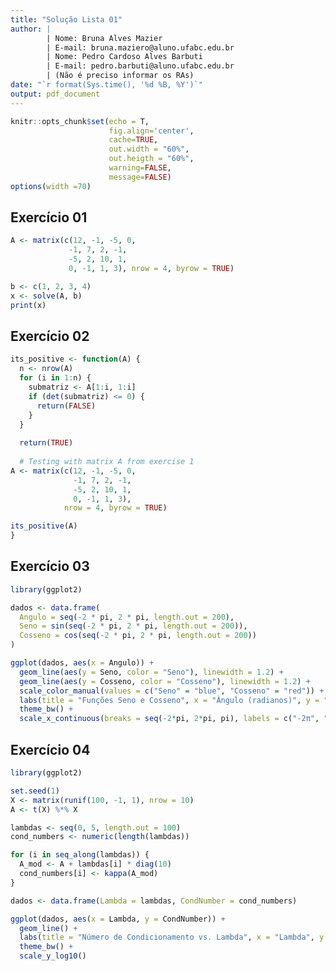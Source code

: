 ```yaml
---
title: "Solução Lista 01"
author: |
        | Nome: Bruna Alves Mazier
        | E-mail: bruna.maziero@aluno.ufabc.edu.br
        | Nome: Pedro Cardoso Alves Barbuti
        | E-mail: pedro.barbuti@aluno.ufabc.edu.br
        | (Não é preciso informar os RAs)
date: "`r format(Sys.time(), '%d %B, %Y')`"
output: pdf_document
---
```


```r
knitr::opts_chunk$set(echo = T,
                      fig.align='center',
                      cache=TRUE,
                      out.width = "60%",
                      out.heigth = "60%",
                      warning=FALSE,
                      message=FALSE)
options(width =70)
```

## Exercício 01
```r
A <- matrix(c(12, -1, -5, 0,
             -1, 7, 2, -1,
             -5, 2, 10, 1,
             0, -1, 1, 3), nrow = 4, byrow = TRUE)

b <- c(1, 2, 3, 4)
x <- solve(A, b)
print(x)

```


## Exercício 02
```r
its_positive <- function(A) {
  n <- nrow(A)
  for (i in 1:n) {
    submatriz <- A[1:i, 1:i] 
    if (det(submatriz) <= 0) {
      return(FALSE)  
    }
  }
  
  return(TRUE)  
  
  # Testing with matrix A from exercise 1
A <- matrix(c(12, -1, -5, 0,
              -1, 7, 2, -1,
              -5, 2, 10, 1,
              0, -1, 1, 3), 
            nrow = 4, byrow = TRUE)

its_positive(A)
}
```

## Exercício 03
```r
library(ggplot2)

dados <- data.frame(
  Angulo = seq(-2 * pi, 2 * pi, length.out = 200),
  Seno = sin(seq(-2 * pi, 2 * pi, length.out = 200)),
  Cosseno = cos(seq(-2 * pi, 2 * pi, length.out = 200))
)

ggplot(dados, aes(x = Angulo)) +
  geom_line(aes(y = Seno, color = "Seno"), linewidth = 1.2) +
  geom_line(aes(y = Cosseno, color = "Cosseno"), linewidth = 1.2) +
  scale_color_manual(values = c("Seno" = "blue", "Cosseno" = "red")) +
  labs(title = "Funções Seno e Cosseno", x = "Ângulo (radianos)", y = "Valor", color = "Função") +
  theme_bw() +
  scale_x_continuous(breaks = seq(-2*pi, 2*pi, pi), labels = c("-2π", "-π", "0", "π", "2π"))
```

## Exercício 04
```r
library(ggplot2)

set.seed(1)
X <- matrix(runif(100, -1, 1), nrow = 10)
A <- t(X) %*% X

lambdas <- seq(0, 5, length.out = 100)
cond_numbers <- numeric(length(lambdas))

for (i in seq_along(lambdas)) {
  A_mod <- A + lambdas[i] * diag(10)
  cond_numbers[i] <- kappa(A_mod)
}

dados <- data.frame(Lambda = lambdas, CondNumber = cond_numbers)

ggplot(dados, aes(x = Lambda, y = CondNumber)) +
  geom_line() +
  labs(title = "Número de Condicionamento vs. Lambda", x = "Lambda", y = "Número de Condicionamento") +
  theme_bw() +
  scale_y_log10()
```





